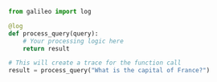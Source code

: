
```python Python
from galileo import log

@log
def process_query(query):
    # Your processing logic here
    return result

# This will create a trace for the function call
result = process_query("What is the capital of France?") 
```